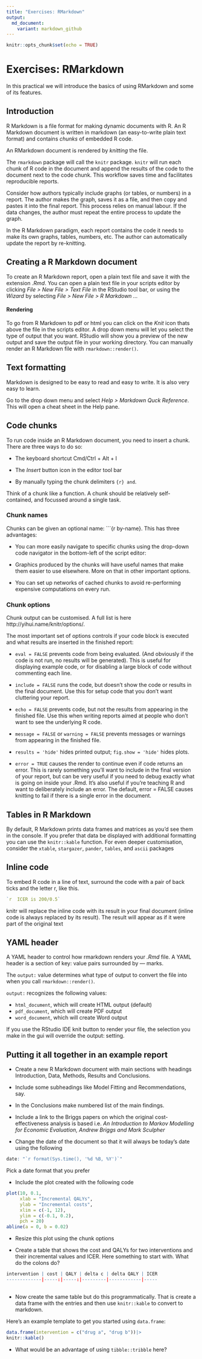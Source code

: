 ```yaml
---
title: "Exercises: RMarkdown"
output:
  md_document:
    variant: markdown_github
---
```


```r
knitr::opts_chunk$set(echo = TRUE)
```

# Exercises: RMarkdown

In this practical we will introduce the basics of using RMarkdown and some of its features.

## Introduction

R Markdown is a file format for making dynamic documents with R. An R Markdown document is written in markdown (an easy-to-write plain text format) and contains *chunks* of embedded R code.

An RMarkdown document is rendered by _knitting_ the file.

The `rmarkdown` package will call the `knitr` package. `knitr` will run each chunk of R code in the document and append the results of the code to the document next to the code chunk. This workflow saves time and facilitates reproducible reports.

Consider how authors typically include graphs (or tables, or numbers) in a report. The author makes the graph, saves it as a file, and then copy and pastes it into the final report. This process relies on manual labour. If the data changes, the author must repeat the entire process to update the graph.

In the R Markdown paradigm, each report contains the code it needs to make its own graphs, tables, numbers, etc. The author can automatically update the report by re-knitting.


## Creating a R Markdown document

To create an R Markdown report, open a plain text file and save it with the extension _.Rmd_. You can open a plain text file in your scripts editor by clicking _File > New File > Text File_ in the RStudio tool bar, or using the _Wizard_ by selecting _File > New File > R Markdown ..._

#### Rendering

To go from R Markdown to pdf or html you can click on the _Knit_ icon thats above the file in the scripts editor. A drop down menu will let you select the type of output that you want.
RStudio will show you a preview of the new output and save the output file in your working directory.
You can manually render an R Markdown file with `rmarkdown::render()`.

## Text formatting

Markdown is designed to be easy to read and easy to write. It is also very easy to learn. 

Go to the drop down menu and select _Help > Markdown Quck Reference_. This will open a cheat sheet in the Help pane.


## Code chunks

To run code inside an R Markdown document, you need to insert a chunk. There are three ways to do so:

* The keyboard shortcut Cmd/Ctrl + Alt + I

* The _Insert_ button icon in the editor tool bar

* By manually typing the chunk delimiters ```{r} and ```.

Think of a chunk like a function. A chunk should be relatively self-contained, and focussed around a single task.

### Chunk names
Chunks can be given an optional name: ```{r by-name}. This has three advantages:

* You can more easily navigate to specific chunks using the drop-down code navigator in the bottom-left of the script editor:

* Graphics produced by the chunks will have useful names that make them easier to use elsewhere. More on that in other important options.

* You can set up networks of cached chunks to avoid re-performing expensive computations on every run.

### Chunk options

Chunk output can be customised. A full list is here http://yihui.name/knitr/options/.

The most important set of options controls if your code block is executed and what results are inserted in the finished report:

* `eval = FALSE` prevents code from being evaluated. (And obviously if the code is not run, no results will be generated). This is useful for displaying example code, or for disabling a large block of code without commenting each line.

* `include = FALSE` runs the code, but doesn’t show the code or results in the final document. Use this for setup code that you don’t want cluttering your report.

* `echo = FALSE` prevents code, but not the results from appearing in the finished file. Use this when writing reports aimed at people who don’t want to see the underlying R code.

* `message = FALSE` or `warning = FALSE` prevents messages or warnings from appearing in the finished file.

* `results = 'hide'` hides printed output; `fig.show = 'hide'` hides plots.

* `error = TRUE` causes the render to continue even if code returns an error. This is rarely something you’ll want to include in the final version of your report, but can be very useful if you need to debug exactly what is going on inside your .Rmd. It’s also useful if you’re teaching R and want to deliberately include an error. The default, error = FALSE causes knitting to fail if there is a single error in the document.

## Tables in R Markdown

By default, R Markdown prints data frames and matrices as you’d see them in the console.
If you prefer that data be displayed with additional formatting you can use the `knitr::kable` function. For even deeper customisation, consider the `xtable`, `stargazer`, `pander`, `tables`, and `ascii` packages

## Inline code

To embed R code in a line of text, surround the code with a pair of back ticks and the letter r, like this.

```r
`r  ICER is 200/0.5`
```

knitr will replace the inline code with its result in your final document (inline code is always replaced by its result). The result will appear as if it were part of the original text

## YAML header

A YAML header to control how rmarkdown renders your _.Rmd_ file. A YAML header is a section of key: value pairs surrounded by --- marks.

The `output:` value determines what type of output to convert the file into when you call `rmarkdown::render()`.

`output:` recognizes the following values:

* `html_document`, which will create HTML output (default)
* `pdf_document`, which will create PDF output
* `word_document`, which will create Word output

If you use the RStudio IDE knit button to render your file, the selection you make in the gui will override the output: setting.


## Putting it all together in an example report

* Create a new R Markdown document with main sections with headings Introduction, Data, Methods, Results and Conclusions.

* Include some subheadings like Model Fitting and Recommendations, say.

* In the Conclusions make numbered list of the main findings.

* Include a link to the Briggs papers on which the original cost-effectiveness analysis is based i.e.
_An Introduction to Markov Modelling for Economic Evaluation, Andrew Briggs and Mark Sculpher_

* Change the date of the document so that it will always be today's date using the following

```r
date: "`r format(Sys.time(), '%d %B, %Y')`"
```

Pick a date format that you prefer

* Include the plot created with the following code

```r
plot(10, 0.1,
     xlab = "Incremental QALYs",
     ylab = "Incremental costs",
     xlim = c(-1, 12),
     ylim = c(-0.1, 0.2),
     pch = 20)
abline(a = 0, b = 0.02)
```

* Resize this plot using the chunk options

* Create a table that shows the cost and QALYs for two interventions and their incremental values and ICER. Here something to start with. What do the colons do?

```r
intervention | cost | QALY | delta c | delta QALY | ICER
-------------|-----:|-----:|---------|------------|-----
  
```

* Now create the same table but do this programmatically. That is create a data frame with the entries and then use `knitr::kable` to convert to markdown.

Here's an example template to get you started using `data.frame`:

```r
data.frame(intervention = c("drug a", "drug b"))|> 
knitr::kable()
```

* What would be an advantage of using `tibble::tribble` here?

